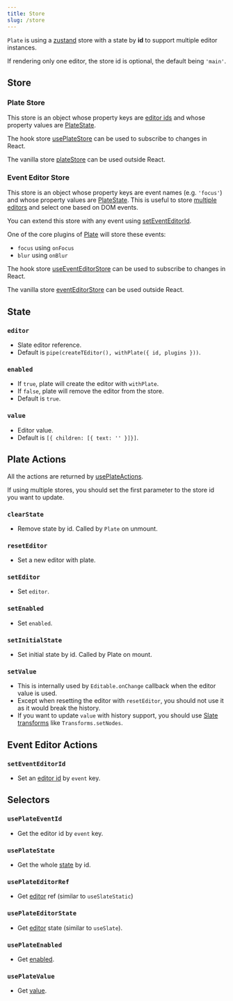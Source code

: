 ```yaml
---
title: Store
slug: /store
---
```


`Plate` is using a [zustand](https://github.com/pmndrs/zustand) store with a state by **id** to support multiple editor instances.

If rendering only one editor, the store id is optional, the default being `'main'`.

## Store

### Plate Store

This store is an object whose property keys are [editor ids](Plate#id) and whose property values are [PlateState](#state).

The hook store [usePlateStore](https://plate-api.udecode.io/globals.html#useplatestore) can be used to subscribe to changes in React.

The vanilla store [plateStore](https://plate-api.udecode.io/globals.html#platestore) can be used outside React.

### Event Editor Store

This store is an object whose property keys are event names (e.g. `'focus'`) and whose property values are [PlateState](#state).
This is useful to store [multiple editors](multiple-editors) and select one based on DOM events.

You can extend this store with any event using [setEventEditorId](store#seteventeditorid).

One of the core plugins of [Plate](Plate) will store these events:

- `focus` using `onFocus`
- `blur` using `onBlur`

The hook store [useEventEditorStore](https://plate-api.udecode.io/globals.html#useeventeditorstore) can be used to subscribe to changes in React.

The vanilla store [eventEditorStore](https://plate-api.udecode.io/globals.html#eventeditorstore) can be used outside React.

## State

### `editor`

- Slate editor reference.
- Default is `pipe(createTEditor(), withPlate({ id, plugins }))`.

### `enabled`

- If `true`, plate will create the editor with `withPlate`.
- If `false`, plate will remove the editor from the store.
- Default is `true`.

### `value`

- Editor value.
- Default is `[{ children: [{ text: '' }]}]`.

## Plate Actions

All the actions are returned by [usePlateActions](https://plate-api.udecode.io/globals.html#useplateactions).

If using multiple stores, you should set the first parameter to the store id you want to update.

### `clearState`

- Remove state by id. Called by `Plate` on unmount.

### `resetEditor`

- Set a new editor with plate.

### `setEditor`

- Set `editor`.

### `setEnabled`

- Set `enabled`.

### `setInitialState`

- Set initial state by id. Called by Plate on mount.

### `setValue`

- This is internally used by `Editable.onChange` callback when the editor value is used.
- Except when resetting the editor with `resetEditor`, you should not use it as it would break the history.
- If you want to update `value` with history support, you should use [Slate transforms](https://docs.slatejs.org/concepts/04-transforms) like `Transforms.setNodes`.

## Event Editor Actions

### `setEventEditorId`

- Set an [editor id](Plate#id) by `event` key.

## Selectors

### `usePlateEventId`

- Get the editor id by `event` key.

### `usePlateState`

- Get the whole [state](#state) by id.

### `usePlateEditorRef`

- Get [editor](#editor) ref (similar to `useSlateStatic`)

### `usePlateEditorState`

- Get [editor](#editor) state (similar to `useSlate`).

### `usePlateEnabled`

- Get [enabled](#enabled).

### `usePlateValue`

- Get [value](#value).


